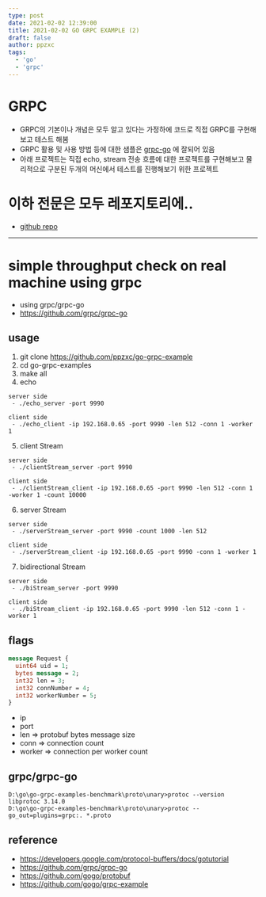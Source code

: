 ```yaml
---
type: post
date: 2021-02-02 12:39:00
title: 2021-02-02 GO GRPC EXAMPLE (2)
draft: false
author: ppzxc
tags:
  - 'go'
  - 'grpc'
---
```


# GRPC
 - GRPC의 기본이나 개념은 모두 알고 있다는 가정하에 코드로 직접 GRPC를 구현해보고 테스트 해봄
 - GRPC 활용 및 사용 방법 등에 대한 샘플은 [grpc-go](https://github.com/grpc/grpc-go/tree/master/examples/features) 에 잘되어 있음
 - 아래 프로젝트는 직접 echo, stream 전송 흐름에 대한 프로젝트를 구현해보고 물리적으로 구분된 두개의 머신에서 테스트를 진행해보기 위한 프로젝트

# 이하 전문은 모두 레포지토리에..
 - [github repo](https://github.com/ppzxc/go-grpc-example)

----------------------------
# simple throughput check on real machine using grpc
- using grpc/grpc-go
- https://github.com/grpc/grpc-go

## usage
1. git clone https://github.com/ppzxc/go-grpc-example
2. cd go-grpc-examples
3. make all
4. echo

```
server side
 - ./echo_server -port 9990
 
client side
 - ./echo_client -ip 192.168.0.65 -port 9990 -len 512 -conn 1 -worker 1
```

5. client Stream
```shell
server side
 - ./clientStream_server -port 9990
 
client side
 - ./clientStream_client -ip 192.168.0.65 -port 9990 -len 512 -conn 1 -worker 1 -count 10000
```
6. server Stream
```shell
server side
 - ./serverStream_server -port 9990 -count 1000 -len 512
 
client side
 - ./serverStream_client -ip 192.168.0.65 -port 9990 -conn 1 -worker 1
```
7. bidirectional Stream
```shell
server side
 - ./biStream_server -port 9990
 
client side
 - ./biStream_client -ip 192.168.0.65 -port 9990 -len 512 -conn 1 -worker 1
```
## flags

```protobuf
message Request {
  uint64 uid = 1;
  bytes message = 2;
  int32 len = 3;
  int32 connNumber = 4;
  int32 workerNumber = 5;
}
```

- ip
- port
- len => protobuf bytes message size
- conn => connection count
- worker => connection per worker count

## grpc/grpc-go
```
D:\go\go-grpc-examples-benchmark\proto\unary>protoc --version
libprotoc 3.14.0
D:\go\go-grpc-examples-benchmark\proto\unary>protoc --go_out=plugins=grpc:. *.proto
```

## reference
- https://developers.google.com/protocol-buffers/docs/gotutorial
- https://github.com/grpc/grpc-go
- https://github.com/gogo/protobuf
- https://github.com/gogo/grpc-example
